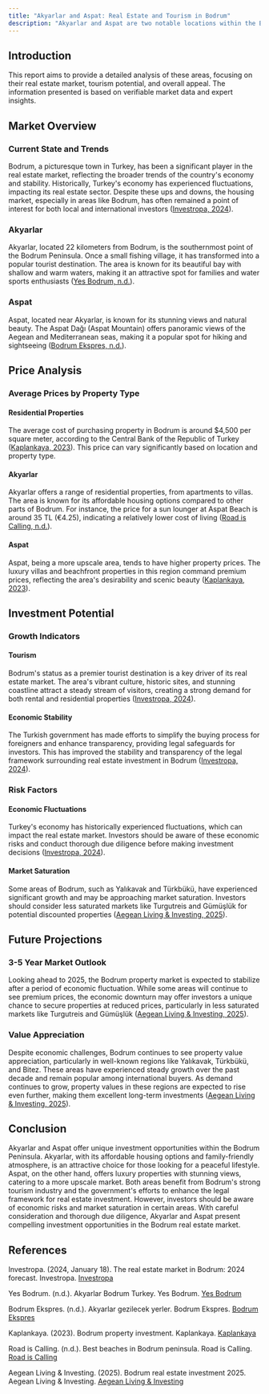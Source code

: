 ```yaml
---
title: "Akyarlar and Aspat: Real Estate and Tourism in Bodrum"
description: "Akyarlar and Aspat are two notable locations within the Bodrum Peninsula, each offering unique attractions and investment opportunities. "
---
```


## Introduction

This report aims to provide a detailed analysis of these areas, focusing on their real estate market, tourism potential, and overall appeal. The information presented is based on verifiable market data and expert insights.

## Market Overview

### Current State and Trends

Bodrum, a picturesque town in Turkey, has been a significant player in the real estate market, reflecting the broader trends of the country's economy and stability. Historically, Turkey's economy has experienced fluctuations, impacting its real estate sector. Despite these ups and downs, the housing market, especially in areas like Bodrum, has often remained a point of interest for both local and international investors ([Investropa, 2024](https://investropa.com/blogs/news/bodrum-real-estate-market)).

### Akyarlar

Akyarlar, located 22 kilometers from Bodrum, is the southernmost point of the Bodrum Peninsula. Once a small fishing village, it has transformed into a popular tourist destination. The area is known for its beautiful bay with shallow and warm waters, making it an attractive spot for families and water sports enthusiasts ([Yes Bodrum, n.d.](http://www.yesbodrum.com/akyarlar_bodrum.html)).

### Aspat

Aspat, located near Akyarlar, is known for its stunning views and natural beauty. The Aspat Dağı (Aspat Mountain) offers panoramic views of the Aegean and Mediterranean seas, making it a popular spot for hiking and sightseeing ([Bodrum Ekspres, n.d.](https://www.bodrumekspres.com/gezi-rehberi/akyarlar-gezilecek-yerler.html)).

## Price Analysis

### Average Prices by Property Type

#### Residential Properties

The average cost of purchasing property in Bodrum is around $4,500 per square meter, according to the Central Bank of the Republic of Turkey ([Kaplankaya, 2023](https://kaplankaya.com/bodrum-property-investment/)). This price can vary significantly based on location and property type.

#### Akyarlar

Akyarlar offers a range of residential properties, from apartments to villas. The area is known for its affordable housing options compared to other parts of Bodrum. For instance, the price for a sun lounger at Aspat Beach is around 35 TL (€4.25), indicating a relatively lower cost of living ([Road is Calling, n.d.](https://www.roadiscalling.com/best-beaches-in-bodrum-peninsula/)).

#### Aspat

Aspat, being a more upscale area, tends to have higher property prices. The luxury villas and beachfront properties in this region command premium prices, reflecting the area's desirability and scenic beauty ([Kaplankaya, 2023](https://kaplankaya.com/bodrum-property-investment/)).

## Investment Potential

### Growth Indicators

#### Tourism

Bodrum's status as a premier tourist destination is a key driver of its real estate market. The area's vibrant culture, historic sites, and stunning coastline attract a steady stream of visitors, creating a strong demand for both rental and residential properties ([Investropa, 2024](https://investropa.com/blogs/news/bodrum-real-estate-market)).

#### Economic Stability

The Turkish government has made efforts to simplify the buying process for foreigners and enhance transparency, providing legal safeguards for investors. This has improved the stability and transparency of the legal framework surrounding real estate investment in Bodrum ([Investropa, 2024](https://investropa.com/blogs/news/bodrum-real-estate-market)).

### Risk Factors

#### Economic Fluctuations

Turkey's economy has historically experienced fluctuations, which can impact the real estate market. Investors should be aware of these economic risks and conduct thorough due diligence before making investment decisions ([Investropa, 2024](https://investropa.com/blogs/news/bodrum-real-estate-market)).

#### Market Saturation

Some areas of Bodrum, such as Yalıkavak and Türkbükü, have experienced significant growth and may be approaching market saturation. Investors should consider less saturated markets like Turgutreis and Gümüşlük for potential discounted properties ([Aegean Living & Investing, 2025](https://aegeanlivinginvesting.com/bodrum-real-estate-investment-2025/)).

## Future Projections

### 3-5 Year Market Outlook

Looking ahead to 2025, the Bodrum property market is expected to stabilize after a period of economic fluctuation. While some areas will continue to see premium prices, the economic downturn may offer investors a unique chance to secure properties at reduced prices, particularly in less saturated markets like Turgutreis and Gümüşlük ([Aegean Living & Investing, 2025](https://aegeanlivinginvesting.com/bodrum-real-estate-investment-2025/)).

### Value Appreciation

Despite economic challenges, Bodrum continues to see property value appreciation, particularly in well-known regions like Yalıkavak, Türkbükü, and Bitez. These areas have experienced steady growth over the past decade and remain popular among international buyers. As demand continues to grow, property values in these regions are expected to rise even further, making them excellent long-term investments ([Aegean Living & Investing, 2025](https://aegeanlivinginvesting.com/bodrum-real-estate-investment-2025/)).

## Conclusion

Akyarlar and Aspat offer unique investment opportunities within the Bodrum Peninsula. Akyarlar, with its affordable housing options and family-friendly atmosphere, is an attractive choice for those looking for a peaceful lifestyle. Aspat, on the other hand, offers luxury properties with stunning views, catering to a more upscale market. Both areas benefit from Bodrum's strong tourism industry and the government's efforts to enhance the legal framework for real estate investment. However, investors should be aware of economic risks and market saturation in certain areas. With careful consideration and thorough due diligence, Akyarlar and Aspat present compelling investment opportunities in the Bodrum real estate market.

## References

Investropa. (2024, January 18). The real estate market in Bodrum: 2024 forecast. Investropa. [Investropa](https://investropa.com/blogs/news/bodrum-real-estate-market)

Yes Bodrum. (n.d.). Akyarlar Bodrum Turkey. Yes Bodrum. [Yes Bodrum](http://www.yesbodrum.com/akyarlar_bodrum.html)

Bodrum Ekspres. (n.d.). Akyarlar gezilecek yerler. Bodrum Ekspres. [Bodrum Ekspres](https://www.bodrumekspres.com/gezi-rehberi/akyarlar-gezilecek-yerler.html)

Kaplankaya. (2023). Bodrum property investment. Kaplankaya. [Kaplankaya](https://kaplankaya.com/bodrum-property-investment/)

Road is Calling. (n.d.). Best beaches in Bodrum peninsula. Road is Calling. [Road is Calling](https://www.roadiscalling.com/best-beaches-in-bodrum-peninsula/)

Aegean Living & Investing. (2025). Bodrum real estate investment 2025. Aegean Living & Investing. [Aegean Living & Investing](https://aegeanlivinginvesting.com/bodrum-real-estate-investment-2025/)